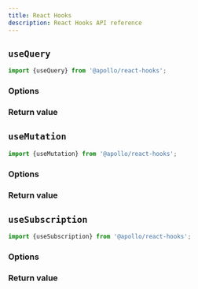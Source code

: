 ```yaml
---
title: React Hooks
description: React Hooks API reference
---
```



## `useQuery`

```js
import {useQuery} from '@apollo/react-hooks';
```

### Options

<QueryProps />

### Return value

<QueryResult />

## `useMutation`

```js
import {useMutation} from '@apollo/react-hooks';
```

### Options

<MutationProps />

### Return value

<MutationResult />

## `useSubscription`

```js
import {useSubscription} from '@apollo/react-hooks';
```

### Options

<SubscriptionProps />

### Return value

<SubscriptionResult />
